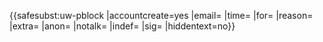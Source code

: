 {{<includeonly>safesubst:</includeonly>uw-pblock
|accountcreate=yes
|email={{{email|}}}
|time={{{time|}}}
|for={{{for|}}}
|reason={{{reason|[[wp:SOCK|濫用多個帳號]]}}}
|extra={{{extra|}}}
|anon={{{anon|}}}
|notalk={{{notalk|}}}
|indef={{{indef|}}}
|sig={{{sig|}}}
|hiddentext=no}}<!-- Template:uw-acpblock --><noinclude>
{{Block notice|Twinkle=no}}
</noinclude>